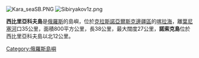 [[Image:Kara_seaSB.PNG|thumb]]
[[Image:Sibiryakov1z.png|thumb]]

'''西比里亞科夫島'''是[[俄羅斯|俄羅斯]]的島嶼，位於[[克拉斯諾亞爾斯克邊疆區|克拉斯諾亞爾斯克邊疆區]]的[[喀拉海|喀拉海]]，離[[葉尼塞河|葉尼塞河]]口35公里，面積800平方公里，長38公里，最大闊度27公里，'''諾索克島'''位於西比里亞科夫島以北12公里。

{{coord|72|54|N|79|11|E|display=title}}

[[Category:俄羅斯島嶼|Category:俄羅斯島嶼]]

{{Russia-geo-stub}}